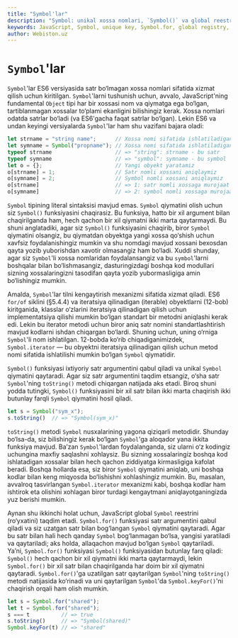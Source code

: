 ```yaml
---
title: "Symbol'lar"
description: "Symbol: unikal xossa nomlari, `Symbol()` va global reestr `Symbol.for()`, `toString()`/`valueOf()`, va `Symbol.iterator` kabi til kengaytmalari."
keywords: JavaScript, Symbol, unique key, Symbol.for, global registry, toString, valueOf, Symbol.iterator, properties
author: Webiston.uz
---
```

# `Symbol`'lar

`Symbol`'lar ES6 versiyasida satr bo‘lmagan xossa nomlari sifatida xizmat qilish uchun kiritilgan. `Symbol`'larni tushunish uchun, avvalo, JavaScript'ning fundamental `Object` tipi har bir xossasi nom va qiymatga ega bo‘lgan, tartiblanmagan xossalar to‘plami ekanligini bilishingiz kerak. Xossa nomlari odatda satrlar bo‘ladi (va ES6'gacha faqat satrlar bo‘lgan). Lekin ES6 va undan keyingi versiyalarda `Symbol`'lar ham shu vazifani bajara oladi:

```js
let strname = "string name";      // Xossa nomi sifatida ishlatiladigan satr
let symname = Symbol("propname"); // Xossa nomi sifatida ishlatiladigan Symbol
typeof strname                    // => "string": strname - bu satr
typeof symname                    // => "symbol": symname - bu symbol
let o = {};                       // Yangi obyekt yaratamiz
o[strname] = 1;                   // Satr nomli xossani aniqlaymiz
o[symname] = 2;                   // Symbol nomli xossani aniqlaymiz
o[strname]                        // => 1: satr nomli xossaga murojaat
o[symname]                        // => 2: symbol nomli xossaga murojaat
```

`Symbol` tipining literal sintaksisi mavjud emas. `Symbol` qiymatini olish uchun siz `Symbol()` funksiyasini chaqirasiz. Bu funksiya, hatto bir xil argument bilan chaqirilganda ham, hech qachon bir xil qiymatni ikki marta qaytarmaydi. Bu shuni anglatadiki, agar siz `Symbol()` funksiyasini chaqirib, biror `Symbol` qiymatini olsangiz, bu qiymatdan obyektga yangi xossa qo‘shish uchun xavfsiz foydalanishingiz mumkin va shu nomdagi mavjud xossani bexosdan qayta yozib yuborishdan xavotir olmasangiz ham bo‘ladi. Xuddi shunday, agar siz `Symbol`'li xossa nomlaridan foydalansangiz va bu `symbol`'larni boshqalar bilan bo‘lishmasangiz, dasturingizdagi boshqa kod modullari sizning xossalaringizni tasodifan qayta yozib yubormasligiga amin bo‘lishingiz mumkin.

Amalda, `Symbol`'lar tilni kengaytirish mexanizmi sifatida xizmat qiladi. ES6 `for/of` siklini (§5.4.4) va iteratsiya qilinadigan (iterable) obyektlarni (12-bob) kiritganida, klasslar o‘zlarini iteratsiya qilinadigan qilish uchun implementatsiya qilishi mumkin bo‘lgan standart bir metodni aniqlashi kerak edi. Lekin bu iterator metodi uchun biror aniq satr nomini standartlashtirish mavjud kodlarni ishdan chiqargan bo‘lardi. Shuning uchun, uning o‘rniga `Symbol`'li nom ishlatilgan. 12-bobda ko‘rib chiqadiganimizdek, `Symbol.iterator` — bu obyektni iteratsiya qilinadigan qilish uchun metod nomi sifatida ishlatilishi mumkin bo‘lgan `Symbol` qiymatidir.

`Symbol()` funksiyasi ixtiyoriy satr argumentini qabul qiladi va unikal `Symbol` qiymatini qaytaradi. Agar siz satr argumentini taqdim etsangiz, o‘sha satr `Symbol`'ning `toString()` metodi chiqargan natijada aks etadi. Biroq shuni yodda tutingki, `Symbol()` funksiyasini bir xil satr bilan ikki marta chaqirish ikki butunlay farqli `Symbol` qiymatini hosil qiladi.

```js
let s = Symbol("sym_x");
s.toString()  // => "Symbol(sym_x)"
```

`toString()` metodi `Symbol` nusxalarining yagona qiziqarli metodidir. Shunday bo‘lsa-da, siz bilishingiz kerak bo‘lgan `Symbol`'ga aloqador yana ikkita funksiya mavjud. Ba’zan `Symbol`'lardan foydalanganda, siz ularni o‘z kodingiz uchungina maxfiy saqlashni xohlaysiz. Bu sizning xossalaringiz boshqa kod ishlatadigan xossalar bilan hech qachon ziddiyatga kirmasligiga kafolat beradi. Boshqa hollarda esa, siz biror `Symbol` qiymatini aniqlab, uni boshqa kodlar bilan keng miqyosda bo‘lishishni xohlashingiz mumkin. Bu, masalan, avvalroq tasvirlangan `Symbol.iterator` mexanizmi kabi, boshqa kodlar ham ishtirok eta olishini xohlagan biror turdagi kengaytmani aniqlayotganingizda yuz berishi mumkin.

Aynan shu ikkinchi holat uchun, JavaScript global `Symbol` reestrini (ro‘yxatini) taqdim etadi. `Symbol.for()` funksiyasi satr argumentini qabul qiladi va siz uzatgan satr bilan bog‘langan `Symbol` qiymatini qaytaradi. Agar bu satr bilan hali hech qanday `Symbol` bog‘lanmagan bo‘lsa, yangisi yaratiladi va qaytariladi; aks holda, allaqachon mavjud bo‘lgan `Symbol` qaytariladi. Ya’ni, `Symbol.for()` funksiyasi `Symbol()` funksiyasidan butunlay farq qiladi: `Symbol()` hech qachon bir xil qiymatni ikki marta qaytarmaydi, lekin `Symbol.for()` bir xil satr bilan chaqirilganda har doim bir xil qiymatni qaytaradi. `Symbol.for()`'ga uzatilgan satr qaytarilgan `Symbol`'ning `toString()` metodi natijasida ko‘rinadi va uni qaytarilgan `Symbol`'da `Symbol.keyFor()`'ni chaqirish orqali ham olish mumkin.

``` js
let s = Symbol.for("shared");
let t = Symbol.for("shared");
s === t          // => true
s.toString()     // => "Symbol(shared)"
Symbol.keyFor(t) // => "shared"
```